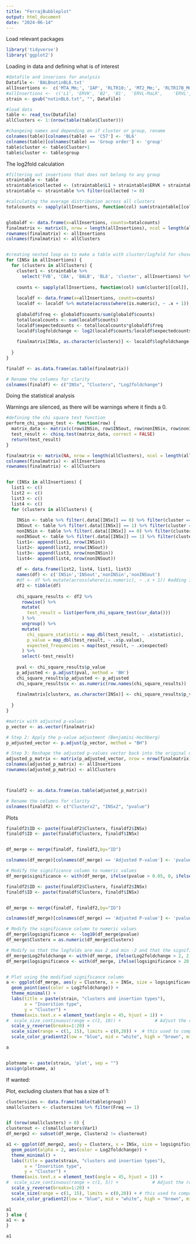 ---
title: "FerrajBubbleplot"
output: html_document
date: "2024-06-14"
---

Load relevant packages
```{r setup, include=FALSE}
library('tidyverse')
library('ggplot2')
```

Loading in data and defining what is of interest
```{r}
#datafile and inserions for analysis
Datafile <- 'BALBnotinBL6.txt'
allInsertions <-  c('MTA_Mm;', 'IAP', 'RLTR10;', 'MT2_Mm;', 'RLTR17B_Mm;')
#allInsertions <-  c('L1', 'ERVK', 'B2', 'B1',	'ERVL-MaLR',	'ERVL', 'ERV1', 'B4')
strain <- gsub("notinBL6.txt", "", Datafile)

#load data
table <- read_tsv(Datafile)
allClusters <- 1:(nrow(table(table$Cluster)))

#changeing names and depending on if cluster or group, rename
colnames(table)[colnames(table) == 'C57'] <- 'BL6'
colnames(table)[colnames(table) == 'Group order'] <- 'group'
table$cluster <- table$Cluster+1
table$cluster <- table$group

```


The log2fold calculation

```{r}

#filtering out insertions that does not belong to any group
straintable <- table
straintable$collected <- (straintable$L1 + straintable$ERVK + straintable$B2 + straintable$B1 + straintable$'ERVL-MaLR' + straintable$ERVL + straintable$ERV1 +straintable$B4)
straintable <- straintable %>% filter(collected != 0)

#calculating the average distribution across all clusters
totalcounts <- sapply(allInsertions, function(col) sum(straintable[[col]], na.rm = FALSE))


globaldf <- data.frame(x=allInsertions, counts=totalcounts)
finalmatrix <- matrix(0, nrow = length(allInsertions), ncol = length(allClusters))
rownames(finalmatrix) <- allInsertions
colnames(finalmatrix) <- allClusters


#creating nested loop as to make a table with cluster/logfold for chosen strain
for (INSx in allInsertions) {
  for (clusterx in allClusters) {
    cluster1 <- straintable %>% 
      select('FVB', 'CBA', 'BALB', 'BL6', 'cluster', allInsertions) %>% filter(cluster == clusterx )
    
    counts <- sapply(allInsertions, function(col) sum(cluster1[[col]], na.rm = FALSE))
    
    localdf <- data.frame(x=allInsertions, counts=counts)
    localdf <- localdf %>% mutate(across(where(is.numeric), ~ .x + 1)) #adding 1 to every value to avoid 0
    
    globaldf$freq <- globaldf$counts/sum(globaldf$counts)
    totallocalcounts <- sum(localdf$counts)
    localdf$expectedcounts <- totallocalcounts*globaldf$freq
    localdf$logfoldchange <- log2(localdf$counts/localdf$expectedcounts)
    
    finalmatrix[INSx, as.character(clusterx)] <- localdf$logfoldchange[which(localdf$x == INSx)]
    
  }
}

finaldf <- as.data.frame(as.table(finalmatrix))

# Rename the columns for clarity
colnames(finaldf) <- c("INSx", "Clusterx", "Log2foldchange")

```

Doing the statistical analysis 

Warnings are silenced, as there will be warnings where it finds a 0.
```{r, warning=FALSE}

#defining the chi square test function
perform_chi_square_test <- function(row) {
  matrix_data <- matrix(c(row$INSin, row$INSout, row$nonINSin, row$nonINSout), nrow = 2, byrow = TRUE)
  test_result <- chisq.test(matrix_data, correct = FALSE)
  return(test_result)
}

finalmatrix <- matrix(NA, nrow = length(allClusters), ncol = length(allInsertions))
colnames(finalmatrix) <- allInsertions
rownames(finalmatrix) <- allClusters


for (INSx in allInsertions) {
  list1 <- c()
  list2 <- c()
  list3 <- c()
  list4 <- c()
  for (clusterx in allClusters) {
    
    INSin <- table %>% filter(.data[[INSx]] == 0) %>% filter(cluster == clusterx) 
    INSout <- table %>% filter(.data[[INSx]] == 1) %>% filter(cluster == clusterx) 
    nonINSin <- table %>% filter(.data[[INSx]] == 0) %>% filter(cluster != clusterx) 
    nonINSout <- table %>% filter(.data[[INSx]] == 1) %>% filter(cluster != clusterx)
    list1<- append(list1, nrow(INSin))
    list2<- append(list2, nrow(INSout))
    list3<- append(list3, nrow(nonINSin))
    list4<- append(list4, nrow(nonINSout))
    
    df <- data.frame(list2, list4, list1, list3)
    names(df) <- c('INSin','INSout','nonINSin','nonINSout')
    #df <- df %>% mutate(across(where(is.numeric), ~ .x + 1)) #adding 1 to every value to avoid 0
    df2 <- tibble(df)
    
    chi_square_results <- df2 %>% 
      rowwise() %>% 
      mutate(
        test_result = list(perform_chi_square_test(cur_data()))
      ) %>% 
      ungroup() %>% 
      mutate(
        chi_square_statistic = map_dbl(test_result, ~ .x$statistic),
        p_value = map_dbl(test_result, ~ .x$p.value),
        expected_frequencies = map(test_result, ~ .x$expected)
      ) %>% 
      select(-test_result)
    
    pval <- chi_square_results$p_value
    p_adjusted <- p.adjust(pval, method = 'BH')
    chi_square_results$p_adjusted <- p_adjusted
    chi_square_results$x <- as.numeric(row.names(chi_square_results))
    
    finalmatrix[clusterx, as.character(INSx)] <- chi_square_results$p_value[which(chi_square_results$x == clusterx)]
    
  }
}

#matrix with adjusted p-values:
p_vector <- as.vector(finalmatrix)

# Step 2: Apply the p-value adjustment (Benjamini-Hochberg)
p_adjusted_vector <- p.adjust(p_vector, method = "BH")

# Step 3: Reshape the adjusted p-values vector back into the original matrix dimensions
adjusted_p_matrix <- matrix(p_adjusted_vector, nrow = nrow(finalmatrix), ncol = ncol(finalmatrix))
colnames(adjusted_p_matrix) <- allInsertions
rownames(adjusted_p_matrix) <- allClusters



finaldf2 <- as.data.frame(as.table(adjusted_p_matrix))

# Rename the columns for clarity
colnames(finaldf2) <- c("Clusterx2", "INSx2", "pvalue")

```


Plots

```{r}
finaldf2$ID <- paste(finaldf2$Clusterx, finaldf2$INSx)
finaldf$ID <- paste(finaldf$Clusterx, finaldf$INSx)


df_merge <- merge(finaldf, finaldf2,by="ID") 

colnames(df_merge)[colnames(df_merge) == 'Adjusted P-value'] <- 'pvalue'

# Modify the significance column to numeric values
df_merge$significance <- with(df_merge, ifelse(pvalue > 0.05, 0, ifelse(pvalue > 0.02, 1, ifelse(pvalue > 0.01, 2, 3))))

```


```{r}
finaldf2$ID <- paste(finaldf2$Clusterx, finaldf2$INSx)
finaldf$ID <- paste(finaldf$Clusterx, finaldf$INSx)


df_merge <- merge(finaldf, finaldf2,by="ID") 

colnames(df_merge)[colnames(df_merge) == 'Adjusted P-value'] <- 'pvalue'

# Modify the significance column to numeric values
df_merge$logsignificance <- -log10(df_merge$pvalue)
df_merge$Clusterx = as.numeric(df_merge$Clusterx)

# Modify so that the logfolds are max 2 and min -2 and that the significance is maximum 20
df_merge$Log2foldchange <- with(df_merge, ifelse(Log2foldchange > 2, 2, ifelse(Log2foldchange < -2, -2, Log2foldchange)))
df_merge$logsignificance <- with(df_merge, ifelse(logsignificance > 20, 20, logsignificance))


# Plot using the modified significance column
a <- ggplot(df_merge, aes(y = Clusterx, x = INSx, size = logsignificance)) +
  geom_point(aes(color = Log2foldchange)) +
  theme_minimal() +
  labs(title = paste(strain, "clusters and insertion types"),
       x = "Inserition type",
       y = "Cluster") +
  theme(axis.text.x = element_text(angle = 45, hjust = 1)) +
#  scale_size_continuous(range = c(1, 10)) +             # Adjust the range to control the size of the points for only one plot
  scale_y_reverse(breaks=1:20) +
  scale_size(range = c(1, 15), limits = c(0,20)) +  # this used to compare between plots. to make them comparable, range decides size and limits decides top value
  scale_color_gradient2(low = "blue", mid = "white", high = "brown", midpoint = 0) #Limit sets the top and bottom

a


plotname <- paste(strain, 'plot', sep = "")
assign(plotname, a)


```

If wanted:

Plot, excluding clusters that has a size of 1:

```{r}
clustersizes <- data.frame(table(table$group))
smallclusters <- clustersizes %>% filter(Freq == 1)


if (nrow(smallclusters) > 0) {
clusterout <- c(smallclusters$Var1)
df_merge2 <- subset(df_merge, Clusterx2 != clusterout)

a1 <- ggplot(df_merge2, aes(y = Clusterx, x = INSx, size = logsignificance)) +
  geom_point(alpha = 2, aes(color = Log2foldchange)) +
  theme_minimal() +
  labs(title = paste(strain, "clusters and insertion types"),
       x = "Inserition type",
       y = "Cluster") +
  theme(axis.text.x = element_text(angle = 45, hjust = 1)) +
#  scale_size_continuous(range = c(1, 5)) +             # Adjust the range to control the size of the points for only one plot
  scale_y_reverse(breaks=1:20) +
  scale_size(range = c(1, 15), limits = c(0,20)) + # this used to compare between plots. to make them comparable, range decides size and limits decides top value
  scale_color_gradient2(low = "blue", mid = "white", high = "brown", midpoint = 0, limits = c(-2, 2))

a1
} else {
a1 <- a
}

a1

```



